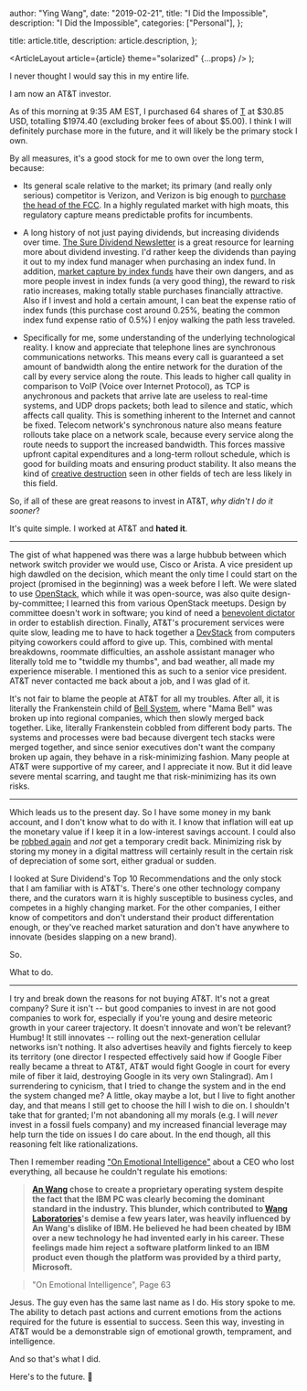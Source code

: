 
  author: "Ying Wang",
  date: "2019-02-21",
  title: "I Did the Impossible",
  description: "I Did the Impossible",
  categories: ["Personal"],
};

  title: article.title,
  description: article.description,
};

  <ArticleLayout article={article} theme="solarized" {...props} />
);

I never thought I would say this in my entire life.

I am now an AT&T investor.

As of this morning at 9:35 AM EST, I purchased 64 shares of
[T](https://www.nyse.com/quote/XNYS:T) at \$30.85 USD, totalling \$1974.40
(excluding broker fees of about \$5.00). I think I will definitely purchase more
in the future, and it will likely be the primary stock I own.

By all measures, it's a good stock for me to own over the long term, because:

- Its general scale relative to the market; its primary (and really only
  serious) competitor is Verizon, and Verizon is big enough to [purchase the
  head of the
  FCC](https://www.opensecrets.org/revolving/rev_summary.php?id=78736). In a
  highly regulated market with high moats, this regulatory capture means
  predictable profits for incumbents.

- A long history of not just paying dividends, but increasing dividends over
  time. [The Sure Dividend
  Newsletter](https://www.suredividend.com/subscribe/) is a great resource for
  learning more about dividend investing. I'd rather keep the dividends than
  paying it out to my index fund manager when purchasing an index fund. In
  addition, [market capture by index
  funds](https://www.cambridge.org/core/services/aop-cambridge-core/content/view/30AD689509AAD62F5B677E916C28C4B6/S1469356917000064a.pdf/div-class-title-hidden-power-of-the-big-three-passive-index-funds-re-concentration-of-corporate-ownership-and-new-financial-risk-a-href-fns01-ref-type-fn-a-div.pdf)
  have their own dangers, and as more people invest in index funds (a very
  good thing), the reward to risk ratio increases, making totally stable
  purchases financially attractive. Also if I invest and hold a certain
  amount, I can beat the expense ratio of index funds (this purchase cost
  around 0.25%, beating the common index fund expense ratio of 0.5%) I enjoy
  walking the path less traveled.

- Specifically for me, some understanding of the underlying technological
  reality. I know and appreciate that telephone lines are synchronous communications
  networks. This means every call is guaranteed a set amount of bandwidth
  along the entire network for the duration of the call by every service along
  the route. This leads to higher call quality in comparison to VoIP (Voice
  over Internet Protocol), as TCP is anychronous and packets that arrive late
  are useless to real-time systems, and UDP drops packets; both lead to
  silence and static, which affects call quality. This is something inherent
  to the Internet and cannot be fixed. Telecom network's synchronous nature
  also means feature rollouts take place on a network scale, because every
  service along the route needs to support the increased bandwidth. This
  forces massive upfront capital expenditures and a long-term rollout
  schedule, which is good for building moats and ensuring product stability.
  It also means the kind of [creative
  destruction](https://en.wikipedia.org/wiki/Creative_destruction) seen in
  other fields of tech are less likely in this field.

So, if all of these are great reasons to invest in AT&T, _why didn't I do it
sooner_?

It's quite simple. I worked at AT&T and **hated it**.

---

The gist of what happened was there was a large hubbub between which network
switch provider we would use, Cisco or Arista. A vice president up high dawdled
on the decision, which meant the only time I could start on the project
(promised in the beginning) was a week before I left. We were slated to use
[OpenStack](https://www.openstack.org/), which while it was open-source, was
also quite design-by-committee; I learned this from various OpenStack meetups.
Design by committee doesn't work in software; you kind of need a [benevolent
dictator](https://en.wikipedia.org/wiki/Benevolent_dictator_for_life) in order
to establish direction. Finally, AT&T's procurement services were quite slow,
leading me to have to hack together a
[DevStack](https://docs.openstack.org/devstack/latest/) from computers pitying
coworkers could afford to give up. This, combined with mental breakdowns,
roommate difficulties, an asshole assistant manager who literally told me to
"twiddle my thumbs", and bad weather, all made my experience miserable. I
mentioned this as such to a senior vice president. AT&T never contacted me back
about a job, and I was glad of it.

It's not fair to blame the people at AT&T for all my troubles. After all, it is
literally the Frankenstein child of [Bell
System](https://en.wikipedia.org/wiki/Bell_System), where "Mama Bell" was broken
up into regional companies, which then slowly merged back together. Like,
literally Frankenstein cobbled from different body parts. The systems and
processes were bad because divergent tech stacks were merged together, and since
senior executives don't want the company broken up again, they behave in a
risk-minimizing fashion. Many people at AT&T were supportive of my career, and I
appreciate it now. But it did leave severe mental scarring, and taught me that
risk-minimizing has its own risks.

---

Which leads us to the present day. So I have some money in my bank account, and
I don't know what to do with it. I know that inflation will eat up the monetary
value if I keep it in a low-interest savings account. I could also be [robbed
again](/posts/2018/10/23/i_got_robbed_for_the_fifth_time) and _not_ get a
temporary credit back. Minimizing risk by storing my money in a digital mattress
will certainly result in the certain risk of depreciation of some sort, either
gradual or sudden.

I looked at Sure Dividend's Top 10 Recommendations and the only stock that I am
familiar with is AT&T's. There's one other technology company there, and the
curators warn it is highly susceptible to business cycles, and competes in a
highly changing market. For the other companies, I either know of competitors
and don't understand their product differentation enough, or they've reached
market saturation and don't have anywhere to innovate (besides slapping on a new
brand).

So.

What to do.

---

I try and break down the reasons for not buying AT&T. It's not a great company?
Sure it isn't -- but good companies to invest in are not good companies to work
for, especially if you're young and desire meteoric growth in your career
trajectory. It doesn't innovate and won't be relevant? Humbug! It still
innovates -- rolling out the next-generation cellular networks isn't nothing. It
also advertises heavily and fights fiercely to keep its territory (one director
I respected effectively said how if Google Fiber really became a threat to AT&T,
AT&T would fight Google in court for every mile of fiber it laid, destroying
Google in its very own Stalingrad). Am I surrendering to cynicism, that I tried
to change the system and in the end the system changed me? A little, okay maybe
a lot, but I live to fight another day, and that means I still get to choose the
hill I wish to die on. I shouldn't take that for granted; I'm not abandoning all
my morals (e.g. I will _never_ invest in a fossil fuels company) and my
increased financial leverage may help turn the tide on issues I do care about.
In the end though, all this reasoning felt like rationalizations.

Then I remember reading ["On Emotional
Intelligence"](/posts/2018/12/28/on_emotional_intelligence) about a CEO who lost
everything, all because he couldn't regulate his emotions:

> **[An Wang](https://en.wikipedia.org/wiki/An_Wang) chose to create a proprietary
> operating system despite the fact that the IBM PC was clearly becoming the
> dominant standard in the industry. This blunder, which contributed to [Wang
> Laboratories](https://en.wikipedia.org/wiki/Wang_Laboratories)'s demise a few
> years later, was heavily influenced by An Wang's dislike of IBM. He believed he
> had been cheated by IBM over a new technology he had invented early in his
> career. These feelings made him reject a software platform linked to an IBM
> product even though the platform was provided by a third party, Microsoft.**

> "On Emotional Intelligence", Page 63

Jesus. The guy even has the same last name as I do. His story spoke to me. The
ability to detach past actions and current emotions from the actions required
for the future is essential to success. Seen this way, investing in AT&T would
be a demonstrable sign of emotional growth, temprament, and intelligence.

And so that's what I did.

Here's to the future. :wine_glass:
